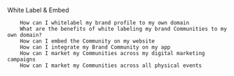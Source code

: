  White Label & Embed 


		How can I whitelabel my brand profile to my own domain
		What are the benefits of white labeling my brand Communities to my own domain? 
		How can I embed the Community on my website
		How can I integrate my Brand Community on my app
		How can I market my Communities across my digital marketing campaigns
		How can I market my Communities across all physical events